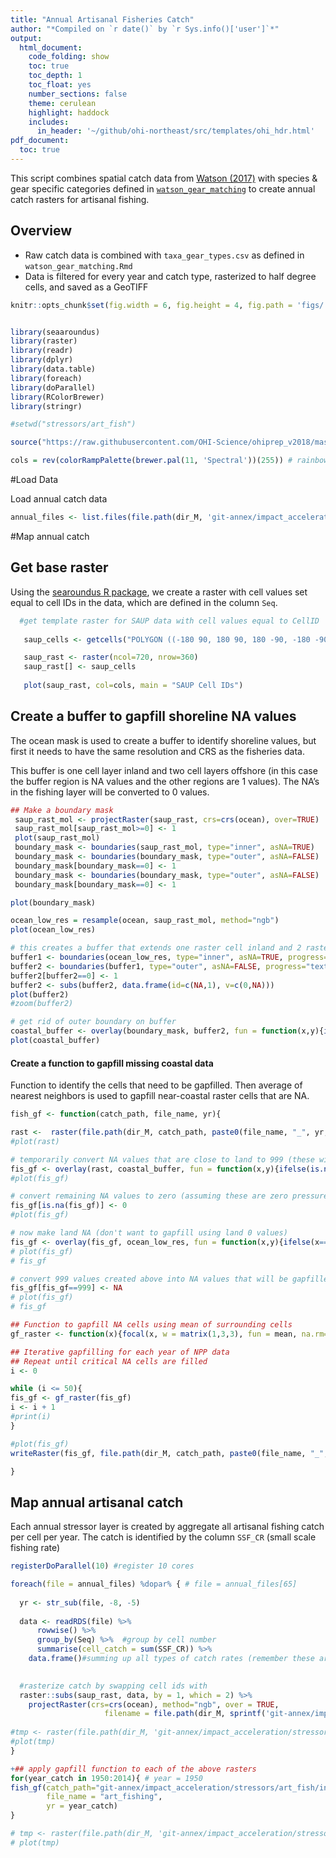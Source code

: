```yaml
---
title: "Annual Artisanal Fisheries Catch"
author: "*Compiled on `r date()` by `r Sys.info()['user']`*"
output: 
  html_document:
    code_folding: show
    toc: true
    toc_depth: 1
    toc_float: yes
    number_sections: false
    theme: cerulean
    highlight: haddock
    includes: 
      in_header: '~/github/ohi-northeast/src/templates/ohi_hdr.html'
pdf_document:
  toc: true
---
```


This script combines spatial catch data from [Watson (2017)](https://www.nature.com/articles/sdata201739) with species & gear specific categories defined in [`watson_gear_matching`](https://github.com/OHI-Science/impact_acceleration/blob/master/stressors/comm_fish/watson_gear_matching.Rmd) to create annual catch rasters for artisanal fishing.

## Overview
- Raw catch data is combined with `taxa_gear_types.csv` as defined in `watson_gear_matching.Rmd`
- Data is filtered for every year and catch type, rasterized to half degree cells, and saved as a GeoTIFF

```r

knitr::opts_chunk$set(fig.width = 6, fig.height = 4, fig.path = 'figs/',message = FALSE, warning = FALSE)


library(seaaroundus)
library(raster)
library(readr)
library(dplyr)
library(data.table)
library(foreach)
library(doParallel)
library(RColorBrewer)
library(stringr)

#setwd("stressors/art_fish")

source("https://raw.githubusercontent.com/OHI-Science/ohiprep_v2018/master/src/R/spatial_common.R")

cols = rev(colorRampPalette(brewer.pal(11, 'Spectral'))(255)) # rainbow color scheme
```

#Load Data

Load annual catch data

```r

annual_files <- list.files(file.path(dir_M, 'git-annex/impact_acceleration/stressors/comm_fish/int/catch_annual_data'), full.names=TRUE)

```


#Map annual catch

## Get base raster

Using the [searoundus R package](https://github.com/ropensci/seaaroundus), we create a raster with cell values set equal to cell IDs in the data, which are defined in the column `Seq`.

```r

  #get template raster for SAUP data with cell values equal to CellID
  
   saup_cells <- getcells("POLYGON ((-180 90, 180 90, 180 -90, -180 -90, -180 90))")

   saup_rast <- raster(ncol=720, nrow=360)
   saup_rast[] <- saup_cells
   
   plot(saup_rast, col=cols, main = "SAUP Cell IDs")

```

## Create a buffer to gapfill shoreline NA values

The ocean mask is used to create a buffer to identify shoreline values, but first it needs to have the same resolution and CRS as the fisheries data.  

This buffer is one cell layer inland and two cell layers offshore (in this case the buffer region is NA values and the other regions are 1 values).  The NA's in the fishing layer will be converted to 0 values. 

```r

## Make a boundary mask
 saup_rast_mol <- projectRaster(saup_rast, crs=crs(ocean), over=TRUE)
 saup_rast_mol[saup_rast_mol>=0] <- 1  
 plot(saup_rast_mol)
 boundary_mask <- boundaries(saup_rast_mol, type="inner", asNA=TRUE) 
 boundary_mask <- boundaries(boundary_mask, type="outer", asNA=FALSE) 
 boundary_mask[boundary_mask==0] <- 1 
 boundary_mask <- boundaries(boundary_mask, type="outer", asNA=FALSE) 
 boundary_mask[boundary_mask==0] <- 1 

plot(boundary_mask)

ocean_low_res = resample(ocean, saup_rast_mol, method="ngb")
plot(ocean_low_res)

# this creates a buffer that extends one raster cell inland and 2 raster cells offshore
buffer1 <- boundaries(ocean_low_res, type="inner", asNA=TRUE, progress="text") 
buffer2 <- boundaries(buffer1, type="outer", asNA=FALSE, progress="text") 
buffer2[buffer2==0] <- 1 
buffer2 <- subs(buffer2, data.frame(id=c(NA,1), v=c(0,NA)))
plot(buffer2)
#zoom(buffer2)

# get rid of outer boundary on buffer
coastal_buffer <- overlay(boundary_mask, buffer2, fun = function(x,y){ifelse(x==1 & is.na(y), 0, y)})
plot(coastal_buffer)

```

#### Create a function to gapfill missing coastal data

Function to identify the cells that need to be gapfilled. Then average of nearest neighbors is used to gapfill near-coastal raster cells that are NA. 

```r

fish_gf <- function(catch_path, file_name, yr){

rast <-  raster(file.path(dir_M, catch_path, paste0(file_name, "_", yr, ".tif"))) 
#plot(rast)

# temporarily convert NA values that are close to land to 999 (these will be converted to NA ultimately)
fis_gf <- overlay(rast, coastal_buffer, fun = function(x,y){ifelse(is.na(x) & is.na(y), 999, x)})
#plot(fis_gf)

# convert remaining NA values to zero (assuming these are zero pressure)
fis_gf[is.na(fis_gf)] <- 0
#plot(fis_gf)

# now make land NA (don't want to gapfill using land 0 values)
fis_gf <- overlay(fis_gf, ocean_low_res, fun = function(x,y){ifelse(x==0 & is.na(y), NA, x)})
# plot(fis_gf)
# fis_gf

# convert 999 values created above into NA values that will be gapfilled
fis_gf[fis_gf==999] <- NA
# plot(fis_gf)
# fis_gf

## Function to gapfill NA cells using mean of surrounding cells
gf_raster <- function(x){focal(x, w = matrix(1,3,3), fun = mean, na.rm=TRUE, pad = TRUE, NAonly=TRUE)}

## Iterative gapfilling for each year of NPP data
## Repeat until critical NA cells are filled
i <- 0

while (i <= 50){
fis_gf <- gf_raster(fis_gf)
i <- i + 1
#print(i)
}

#plot(fis_gf)
writeRaster(fis_gf, file.path(dir_M, catch_path, paste0(file_name, "_", yr, "_gf", ".tif")), overwrite=TRUE)

}

```



## Map annual artisanal catch

Each annual stressor layer is created by aggregate all artisanal fishing catch per cell per year. The catch is identified by the column `SSF_CR` (small scale fishing rate)

```r

registerDoParallel(10) #register 10 cores

foreach(file = annual_files) %dopar% { # file = annual_files[65]
  
  yr <- str_sub(file, -8, -5)
  
  data <- readRDS(file) %>%
      rowwise() %>%
      group_by(Seq) %>%  #group by cell number
      summarise(cell_catch = sum(SSF_CR)) %>%
    data.frame()#summing up all types of catch rates (remember these are in tonnes/km2 so we don't need to multiply by Ocean Area since we have 1km2 resolution)

  
  #rasterize catch by swapping cell ids with 
  raster::subs(saup_rast, data, by = 1, which = 2) %>%
    projectRaster(crs=crs(ocean), method="ngb", over = TRUE,
                     filename = file.path(dir_M, sprintf('git-annex/impact_acceleration/stressors/art_fish/int/catch_annual_rasters/art_fishing_%s.tif', yr)), overwrite=TRUE)
  
#tmp <- raster(file.path(dir_M, 'git-annex/impact_acceleration/stressors/art_fish/int/catch_annual_rasters/art_fishing_2014.tif'))
#plot(tmp)
}

+## apply gapfill function to each of the above rasters
for(year_catch in 1950:2014){ # year = 1950
fish_gf(catch_path="git-annex/impact_acceleration/stressors/art_fish/int/catch_annual_rasters",
        file_name = "art_fishing",
        yr = year_catch)
}

# tmp <- raster(file.path(dir_M, 'git-annex/impact_acceleration/stressors/art_fish/int/catch_annual_rasters/art_fishing_2014_gf.tif'))
# plot(tmp)
```



